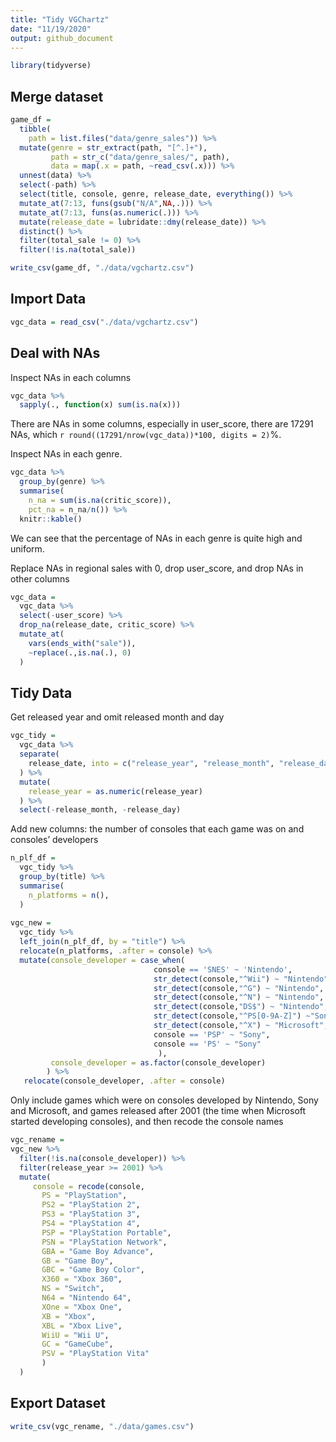 ```yaml
---
title: "Tidy VGChartz"
date: "11/19/2020"
output: github_document
---
```


```r
library(tidyverse)
```

## Merge dataset

```r
game_df = 
  tibble(
    path = list.files("data/genre_sales")) %>% 
  mutate(genre = str_extract(path, "[^.]+"),
         path = str_c("data/genre_sales/", path),
         data = map(.x = path, ~read_csv(.x))) %>% 
  unnest(data) %>% 
  select(-path) %>% 
  select(title, console, genre, release_date, everything()) %>%              mutate_at(9:13, funs(gsub("m","",.))) %>% 
  mutate_at(7:13, funs(gsub("N/A",NA,.))) %>% 
  mutate_at(7:13, funs(as.numeric(.))) %>% 
  mutate(release_date = lubridate::dmy(release_date)) %>% 
  distinct() %>% 
  filter(total_sale != 0) %>% 
  filter(!is.na(total_sale)) 

write_csv(game_df, "./data/vgchartz.csv")
```

## Import Data

```r
vgc_data = read_csv("./data/vgchartz.csv")
```

## Deal with NAs

Inspect NAs in each columns

```r
vgc_data %>% 
  sapply(., function(x) sum(is.na(x)))
```

There are NAs in some columns, especially in user_score, there are 17291 NAs, which `r round((17291/nrow(vgc_data))*100, digits = 2)`%.

Inspect NAs in each genre.

```r
vgc_data %>% 
  group_by(genre) %>% 
  summarise(
    n_na = sum(is.na(critic_score)),
    pct_na = n_na/n()) %>% 
  knitr::kable()
```

We can see that the percentage of NAs in each genre is quite high and uniform.

Replace NAs in regional sales with 0, drop user_score, and drop NAs in other columns

```r
vgc_data = 
  vgc_data %>% 
  select(-user_score) %>%
  drop_na(release_date, critic_score) %>% 
  mutate_at(
    vars(ends_with("sale")),
    ~replace(.,is.na(.), 0)
  ) 
```

## Tidy Data

Get released year and omit released month and day

```r
vgc_tidy = 
  vgc_data %>%
  separate(
    release_date, into = c("release_year", "release_month", "release_day"), sep = "-", remove = TRUE
  ) %>% 
  mutate(
    release_year = as.numeric(release_year)
  ) %>% 
  select(-release_month, -release_day) 
```

Add new columns: the number of consoles that each game was on and consoles' developers 

```r
n_plf_df = 
  vgc_tidy %>% 
  group_by(title) %>% 
  summarise(
    n_platforms = n(),
  ) 
  
vgc_new = 
  vgc_tidy %>% 
  left_join(n_plf_df, by = "title") %>% 
  relocate(n_platforms, .after = console) %>% 
  mutate(console_developer = case_when(
                                console == 'SNES' ~ 'Nintendo',
                                str_detect(console,"^Wii") ~ "Nintendo",
                                str_detect(console,"^G") ~ "Nintendo",
                                str_detect(console,"^N") ~ "Nintendo",
                                str_detect(console,"DS$") ~ "Nintendo",
                                str_detect(console,"^PS[0-9A-Z]") ~"Sony",
                                str_detect(console,"^X") ~ "Microsoft",
                                console == 'PSP' ~ "Sony",
                                console == 'PS' ~ "Sony"
                                 ),
         console_developer = as.factor(console_developer)
        ) %>% 
   relocate(console_developer, .after = console) 
```

Only include games which were on consoles developed by Nintendo, Sony and Microsoft, and games released after 2001 (the time when Microsoft started developing consoles), and then recode the console names

```r
vgc_rename =
vgc_new %>% 
  filter(!is.na(console_developer)) %>% 
  filter(release_year >= 2001) %>% 
  mutate(
     console = recode(console, 
       PS = "PlayStation",
       PS2 = "PlayStation 2",
       PS3 = "PlayStation 3",
       PS4 = "PlayStation 4",
       PSP = "PlayStation Portable",
       PSN = "PlayStation Network",
       GBA = "Game Boy Advance",
       GB = "Game Boy",
       GBC = "Game Boy Color",
       X360 = "Xbox 360",
       NS = "Switch",
       N64 = "Nintendo 64",
       XOne = "Xbox One",
       XB = "Xbox",
       XBL = "Xbox Live",
       WiiU = "Wii U",
       GC = "GameCube",
       PSV = "PlayStation Vita"
       )
  ) 
```

## Export Dataset

```r
write_csv(vgc_rename, "./data/games.csv")
```

